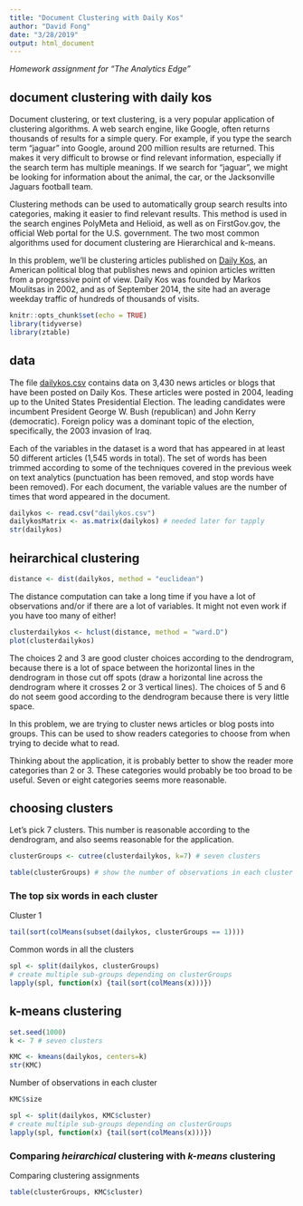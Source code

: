 ```yaml
---
title: "Document Clustering with Daily Kos"
author: "David Fong"
date: "3/28/2019"
output: html_document
---
```


*Homework assignment for "The Analytics Edge"*

## document clustering with daily kos

Document clustering, or text clustering, is a very popular application of clustering algorithms. A web search engine, like Google, often returns thousands of results for a simple query. For example, if you type the search term "jaguar" into Google, around 200 million results are returned. This makes it very difficult to browse or find relevant information, especially if the search term has multiple meanings. If we search for "jaguar", we might be looking for information about the animal, the car, or the Jacksonville Jaguars football team. 

Clustering methods can be used to automatically group search results into categories, making it easier to find relevant results. This method is used in the search engines PolyMeta and Helioid, as well as on FirstGov.gov, the official Web portal for the U.S. government. The two most common algorithms used for document clustering are Hierarchical and k-means. 

In this problem, we'll be clustering articles published on [Daily Kos](https://www.dailykos.com/), an American political blog that publishes news and opinion articles written from a progressive point of view. Daily Kos was founded by Markos Moulitsas in 2002, and as of September 2014, the site had an average weekday traffic of hundreds of thousands of visits. 

```r
knitr::opts_chunk$set(echo = TRUE)
library(tidyverse)
library(ztable)
```

## data

The file [dailykos.csv](https://prod-edxapp.edx-cdn.org/assets/courseware/v1/f54799ecfe4091a549563fe8e5429d9d/asset-v1:MITx+15.071x+1T2019+type@asset+block/dailykos.csv) contains data on 3,430 news articles or blogs that have been posted on Daily Kos. These articles were posted in 2004, leading up to the United States Presidential Election. The leading candidates were incumbent President George W. Bush (republican) and John Kerry (democratic). Foreign policy was a dominant topic of the election, specifically, the 2003 invasion of Iraq. 

Each of the variables in the dataset is a word that has appeared in at least 50 different articles (1,545 words in total). The set of  words has been trimmed according to some of the techniques covered in the previous week on text analytics (punctuation has been removed, and stop words have been removed). For each document, the variable values are the number of times that word appeared in the document. 

```r
dailykos <- read.csv("dailykos.csv")
dailykosMatrix <- as.matrix(dailykos) # needed later for tapply
str(dailykos)
```

## heirarchical clustering

```r
distance <- dist(dailykos, method = "euclidean")
```

The distance computation can take a long time if you have a lot of observations and/or if there are a lot of variables. It might not even work if you have too many of either!

```r
clusterdailykos <- hclust(distance, method = "ward.D")
plot(clusterdailykos)
```

The choices 2 and 3 are good cluster choices according to the dendrogram, because there is a lot of space between the horizontal lines in the dendrogram in those cut off spots (draw a horizontal line across the dendrogram where it crosses 2 or 3 vertical lines). The choices of 5 and 6 do not seem good according to the dendrogram because there is very little space. 

In this problem, we are trying to cluster news articles or blog posts into groups. This can be used to show readers categories to choose from when trying to decide what to read.

Thinking about the application, it is probably better to show the reader more categories than 2 or 3. These categories would probably be too broad to be useful. Seven or eight categories seems more reasonable.

## choosing clusters

Let's pick 7 clusters. This number is reasonable according to the dendrogram, and also seems reasonable for the application.


```r
clusterGroups <- cutree(clusterdailykos, k=7) # seven clusters

table(clusterGroups) # show the number of observations in each cluster
```

### The top six words in each cluster

Cluster 1

```r
tail(sort(colMeans(subset(dailykos, clusterGroups == 1))))
```

Common words in all the clusters

```r
spl <- split(dailykos, clusterGroups)
# create multiple sub-groups depending on clusterGroups
lapply(spl, function(x) {tail(sort(colMeans(x)))})
```

## k-means clustering

```r
set.seed(1000)
k <- 7 # seven clusters

KMC <- kmeans(dailykos, centers=k)
str(KMC)
```

Number of observations in each cluster

```r
KMC$size
```

```r
spl <- split(dailykos, KMC$cluster)
# create multiple sub-groups depending on clusterGroups
lapply(spl, function(x) {tail(sort(colMeans(x)))})
```

### Comparing *heirarchical* clustering with *k-means* clustering

Comparing clustering assignments

```r
table(clusterGroups, KMC$cluster)
```